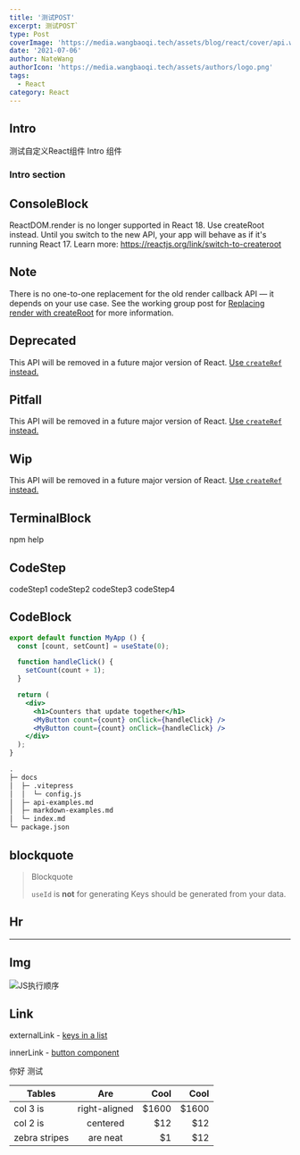 ```yaml
---
title: '测试POST'
excerpt: 测试POST`
type: Post
coverImage: 'https://media.wangbaoqi.tech/assets/blog/react/cover/api.webp'
date: '2021-07-06'
author: NateWang
authorIcon: 'https://media.wangbaoqi.tech/assets/authors/logo.png'
tags:
  - React
category: React
---
```




## Intro

<Intro>

测试自定义React组件 Intro 组件


### Intro section


</Intro>

## ConsoleBlock

<ConsoleBlock level="error">

ReactDOM.render is no longer supported in React 18. Use createRoot instead. Until you switch to the new API, your app will behave as if it's running React 17. Learn more: https://reactjs.org/link/switch-to-createroot

</ConsoleBlock>

## Note

<Note>

There is no one-to-one replacement for the old render callback API — it depends on your use case. See the working group post for [Replacing render with createRoot](https://github.com/reactwg/react-18/discussions/5) for more information.

</Note>

## Deprecated

<Deprecated>

This API will be removed in a future major version of React. [Use `createRef` instead.](/reference/react/createRef)

</Deprecated>

## Pitfall

<Pitfall>

This API will be removed in a future major version of React. [Use `createRef` instead.](/reference/react/createRef)

</Pitfall>

## Wip

<Wip>

This API will be removed in a future major version of React. [Use `createRef` instead.](/reference/react/createRef)

</Wip>


## TerminalBlock

<TerminalBlock>
npm help
</TerminalBlock>

## CodeStep

<CodeStep step={1}>codeStep1</CodeStep>
<CodeStep step={2}>codeStep2</CodeStep>
<CodeStep step={3}>codeStep3</CodeStep>
<CodeStep step={4}>codeStep4</CodeStep>

## CodeBlock

```jsx showLineNumber {1,4-6,11}
export default function MyApp () {
  const [count, setCount] = useState(0);

  function handleClick() {
    setCount(count + 1);
  }

  return (
    <div>
      <h1>Counters that update together</h1>
      <MyButton count={count} onClick={handleClick} />
      <MyButton count={count} onClick={handleClick} />
    </div>
  );
}
```

```md
.
├─ docs
│  ├─ .vitepress
│  │  └─ config.js
│  ├─ api-examples.md
│  ├─ markdown-examples.md
│  └─ index.md
└─ package.json

```

## blockquote

> Blockquote
>
> `useId` is **not** for generating  Keys should be generated from your data.

## Hr

---

## Img

![JS执行顺序](https://media.wangbaoqi.tech/assets/blog/browser/event_1.webp)


## Link

externalLink - [keys in a list](https://github.com/)

innerLink - [button component](/components/button)

你好 测试


| Tables        |      Are      |  Cool |  Cool |
| ------------- | :-----------: | ----: | ----: |
| col 3 is      | right-aligned | $1600 | $1600 |
| col 2 is      |   centered    |   $12 |   $12 |
| zebra stripes |   are neat    |    $1 |   $12 |
